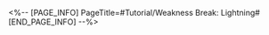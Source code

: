 <%-- [PAGE_INFO]
PageTitle=#Tutorial/Weakness Break: Lightning#
[END_PAGE_INFO] --%>
{{Tutorial
|sort      = 220501
|title     = Weakness Break: Lightning
|subtitle  = 
|type      = Battle
|about     = 
|image1    = Tutorial Weakness Break Lightning 1.png{{subst:void|<!--$UPLOAD:<<SpriteOutput/TutorialPic/TutorialPage_220501.png>-<Tutorial Weakness Break Lightning 1.png>-<Tutorial Files>>-->}}
|text1     = Using {{Color|h|nobold=1|Lightning}} attacks to trigger Weakness Break will immediately deal {{Color|h|nobold=1|Lightning Break DMG}} and apply the {{Color|h|nobold=1|Shock}} effect. {{Color|h|nobold=1|Shock}} will cause enemies to take Lightning DoT {{Color|h|nobold=1|at the start of their turn}}.
}}